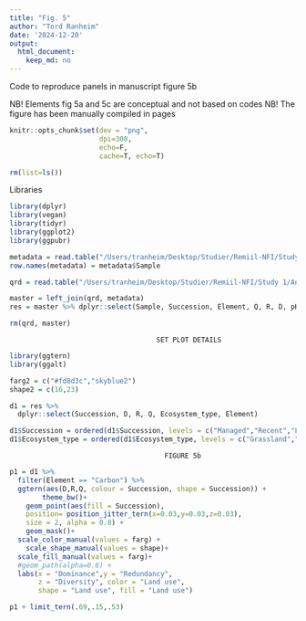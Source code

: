 ```yaml
---
title: "Fig. 5"
author: "Tord Ranheim"
date: '2024-12-20'
output:
  html_document:
    keep_md: no
---
```



Code to reproduce panels in manuscript figure 5b

NB! Elements fig 5a and 5c are conceptual and not based on codes
NB! The figure has been manually compiled in pages


```r
knitr::opts_chunk$set(dev = "png",
                      dpi=300,
                      echo=F,
                      cache=T, echo=T)
```


```r
rm(list=ls())
```


Libraries
```r
library(dplyr)
library(vegan)
library(tidyr)
library(ggplot2)
library(ggpubr)
```



```r

metadata = read.table("/Users/tranheim/Desktop/Studier/Remiil-NFI/Study 1/Processing/Metadata/Result/metadata.txt")
row.names(metadata) = metadata$Sample

```

```r

qrd = read.table("/Users/tranheim/Desktop/Studier/Remiil-NFI/Study 1/Analyses/Functional redundancy/Framework/Results/res_qrd.txt")

```

```r

master = left_join(qrd, metadata)
res = master %>% dplyr::select(Sample, Succession, Element, Q, R, D, pH, LDMC, C.N, Ecosystem_type, Tot_C)

rm(qrd, master)
```

                                        SET PLOT DETAILS
#############################################################################################

```r
library(ggtern)
library(ggalt)

farg2 = c("#fd8d3c","skyblue2")
shape2 = c(16,23)

d1 = res %>% 
  dplyr::select(Succession, D, R, Q, Ecosystem_type, Element)

d1$Succession = ordered(d1$Succession, levels = c("Managed","Recent","Late","Forest"))
d1$Ecosystem_type = ordered(d1$Ecosystem_type, levels = c("Grassland","Forest"))

```



                                          FIGURE 5b
#############################################################################################

```r

p1 = d1 %>% 
  filter(Element == "Carbon") %>%
  ggtern(aes(D,R,Q, colour = Succession, shape = Succession)) +
        theme_bw()+
    geom_point(aes(fill = Succession), 
    position= position_jitter_tern(x=0.03,y=0.03,z=0.03),
    size = 2, alpha = 0.8) +
    geom_mask()+
  scale_color_manual(values = farg) +
    scale_shape_manual(values = shape)+
  scale_fill_manual(values = farg)+
  #geom_path(alpha=0.6) +
  labs(x = "Dominance",y = "Redundancy", 
       z = "Diversity", color = "Land use", 
       shape = "Land use", fill = "Land use")

p1 + limit_tern(.69,.15,.53)

```



